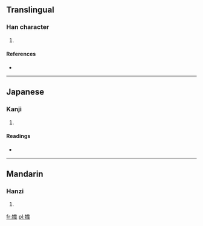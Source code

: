 ==Translingual==

===Han character===
{{Han char|rn=38|rad=女|as=12|sn=15|four=4345<sub>0</sub>|canj=女卜戈日 (VYIA)|ids=⿰[[女]][[戠]]}}

# {{defn|Han|sort=女12}}

====References====
* {{Han ref|kx=0271.150|dkj=06722|hdz=21082.100|uh=5B02|ud=23298|bh=E55B|bd=58715}}

----

==Japanese==

===Kanji===
{{ja-kanji|grade=|rs=女12}}

# {{defn|lang=ja|sort=女12}}

====Readings====
* {{ja-readings|on=[[しょく]] (shoku), [[しき]] (shiki)|kun=}}

----

==Mandarin==

===Hanzi===
{{cmn-hanzi|pin=[[zhī]] ([[zhi1]])|wg=chih<sup>1</sup>}}

# {{defn|lang=cmn|sort=女12}}

[[fr:嬂]]
[[pl:嬂]]